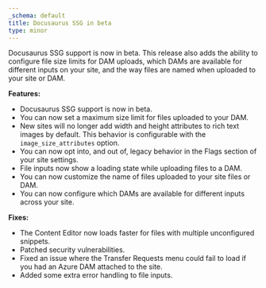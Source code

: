 ```yaml
---
_schema: default
title: Docusaurus SSG in beta
type: minor
---
```

Docusaurus SSG support is now in beta. This release also adds the ability to configure file size limits for DAM uploads, which DAMs are available for different inputs on your site, and the way files are named when uploaded to your site or DAM.

**Features:**

* Docusaurus SSG support is now in beta.
* You can now set a maximum size limit for files uploaded to your DAM.
* New sites will no longer add width and height attributes to rich text images by default. This behavior is configurable with the `image_size_attributes` option.
* You can now opt into, and out of, legacy behavior in the Flags section of your site settings.
* File inputs now show a loading state while uploading files to a DAM.
* You can now customize the name of files uploaded to your site files or DAM.
* You can now configure which DAMs are available for different inputs across your site.

**Fixes:**

* The Content Editor now loads faster for files with multiple unconfigured snippets.
* Patched security vulnerabilities.
* Fixed an issue where the Transfer Requests menu could fail to load if you had an Azure DAM attached to the site.
* Added some extra error handling to file inputs.